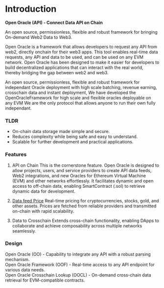 # Introduction

**Open Oracle (API) - Connect Data API on Chain**

An open source, permissionless, flexible and robust framework for bringing On-demand Web2 Data to Web3.

Open Oracle is a framework that allows developers to request any API from web2, directly onchain for their web3 apps. This tool enables real-time data requests, any API and data to be used, and can be used on any EVM network. Open Oracle has been designed to make it easier for developers to build decentralized applications that can interact with the real world, thereby bridging the gap between web2 and web3.

An open source, permissionless, flexible and robust framework for independant Oracle deployment with high scale batching, revenue earning, crosschain data and instant deployment, We have developed the OpenOracleFramework for high scale and flexible oracles deployable on any EVM We are the only protocol that allows anyone to run their own fully independant.

### TLDR
- On-chain data storage made simple and secure.
- Reduces complexity while being safe and easy to understand.
- Scalable for further development and practical applications.

### Features
1. API on Chain
This is the cornerstone feature. Open Oracle is designed to allow projects, users, and service providers to create API data feeds, Web2 integrations, and new Oracles for Ethereum Virtual Machine (EVM) and other networks effortlessly. It facilitates dynamic and open access to off-chain data, enabling SmartContract (.sol) to retrieve dynamic data for development.

2. [Data feed Price](/docs/smartcontract/openoracle)
Real-time pricing for cryptocurrencies, stocks, gold, and other assets. Prices are fetched from reliable providers and transmitted on-chain with rapid scalability.

2. Data to Crosschain
Extends cross-chain functionality, enabling DApps to collaborate and achieve composability across multiple networks seamlessly.

### Design
Open Oracle (OO) - Capability to integrate any API with a robust parsing mechanism. <br/>
Open Oracle Framework (OOF) - Real-time access to any API endpoint for various data needs. <br/>
Open Oracle Crosschain Lookup (OOCL) - On-demand cross-chain data retrieval for EVM-compatible contracts.